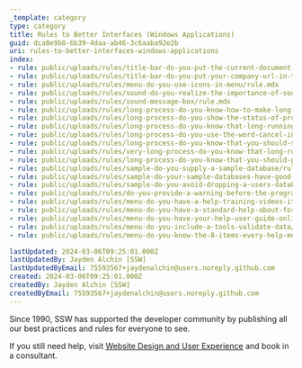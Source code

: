 ```yaml
---
_template: category
type: category
title: Rules to Better Interfaces (Windows Applications)
guid: dca8e9b8-6b39-4daa-ab46-3c6aaba92e2b
uri: rules-to-better-interfaces-windows-applications
index:
- rule: public/uploads/rules/title-bar-do-you-put-the-current-document-project-name-as-the-first-word-of-your-title-bar/rule.mdx
- rule: public/uploads/rules/title-bar-do-you-put-your-company-url-in-the-title-bar/rule.mdx
- rule: public/uploads/rules/menu-do-you-use-icons-in-menu/rule.mdx
- rule: public/uploads/rules/sound-do-you-realize-the-importance-of-sounds-to-user-interface/rule.mdx
- rule: public/uploads/rules/sound-message-box/rule.mdx
- rule: public/uploads/rules/long-process-do-you-know-how-to-make-long-running-processes-user-friendly/rule.mdx
- rule: public/uploads/rules/long-process-do-you-show-the-status-of-progress-bar-on-winforms-title/rule.mdx
- rule: public/uploads/rules/long-process-do-you-know-that-long-running-processes-should-allow-to-skip-the-processing-when-appropriate/rule.mdx
- rule: public/uploads/rules/long-process-do-you-use-the-word-cancel-instead-of-stop-to-halt-processes/rule.mdx
- rule: public/uploads/rules/long-process-do-you-know-that-you-should-show-a-progress-bar-and-allow-users-to-cancel/rule.mdx
- rule: public/uploads/rules/very-long-process-do-you-know-that-long-running-processes-should-show-a-coffee-cup/rule.mdx
- rule: public/uploads/rules/long-process-do-you-know-that-you-should-provide-a-detailed-summary-play-a-sound-and-hide-the-progress-bar-at-the-end/rule.mdx
- rule: public/uploads/rules/sample-do-you-supply-a-sample-database/rule.mdx
- rule: public/uploads/rules/sample-do-your-sample-databases-have-good-naming-conventions/rule.mdx
- rule: public/uploads/rules/sample-do-you-avoid-dropping-a-users-database-when-you-attempt-to-create-a-database/rule.mdx
- rule: public/uploads/rules/do-you-provide-a-warning-before-the-program-exits/rule.mdx
- rule: public/uploads/rules/menu-do-you-have-a-help-training-videos-item/rule.mdx
- rule: public/uploads/rules/menu-do-you-have-a-standard-help-about-form/rule.mdx
- rule: public/uploads/rules/menu-do-you-have-your-help-user-guide-online/rule.mdx
- rule: public/uploads/rules/menu-do-you-include-a-tools-validate-data/rule.mdx
- rule: public/uploads/rules/menu-do-you-know-the-8-items-every-help-menu-needs/rule.mdx

lastUpdated: 2024-03-06T09:25:01.000Z
lastUpdatedBy: Jayden Alchin [SSW]
lastUpdatedByEmail: 75593567+jaydenalchin@users.noreply.github.com
created: 2024-03-06T09:25:01.000Z
createdBy: Jayden Alchin [SSW]
createdByEmail: 75593567+jaydenalchin@users.noreply.github.com
---
```

Since 1990, SSW has supported the developer community by publishing all our best practices and rules for everyone to see.

If you still need help, visit [Website Design and User Experience](http&#58;//www.ssw.com.au/ssw/Consulting/WebsiteDesignAndUserExperience.aspx) and book in a consultant.
